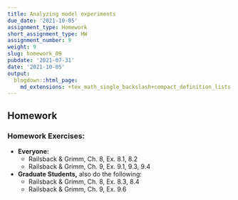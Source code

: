 ```yaml
---
title: Analyzing model experiments
due_date: '2021-10-05'
assignment_type: Homework
short_assignment_type: HW
assignment_number: 9
weight: 9
slug: homework_09
pubdate: '2021-07-31'
date: '2021-10-05'
output:
  blogdown::html_page:
    md_extensions: +tex_math_single_backslash+compact_definition_lists
---
```

## Homework

### Homework Exercises:

* **Everyone:**
  * Railsback & Grimm, Ch. 8, Ex. 8.1, 8.2
  * Railsback & Grimm, Ch. 9, Ex. 9.1, 9.3, 9.4
* **Graduate Students,** also do the following:
  * Railsback & Grimm, Ch. 8, Ex. 8.3, 8.4
  * Railsback & Grimm, Ch. 9, Ex. 9.6

